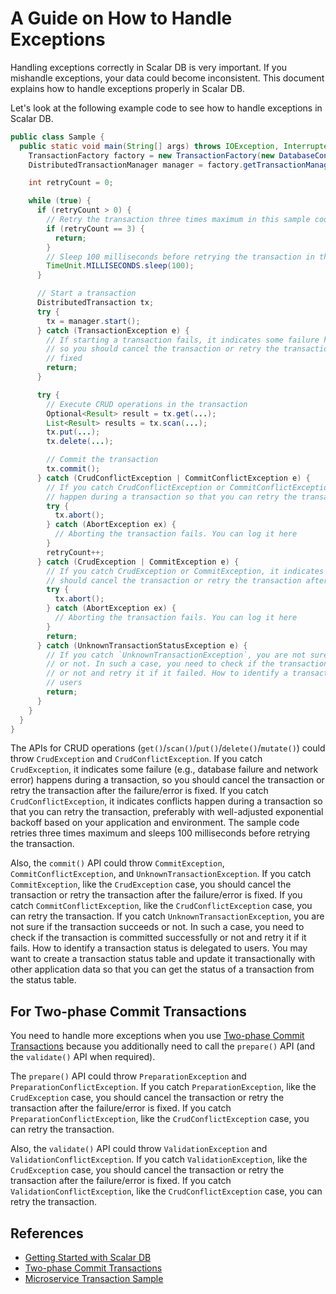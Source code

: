 # A Guide on How to Handle Exceptions

Handling exceptions correctly in Scalar DB is very important.
If you mishandle exceptions, your data could become inconsistent.
This document explains how to handle exceptions properly in Scalar DB.

Let's look at the following example code to see how to handle exceptions in Scalar DB.

```java
public class Sample {
  public static void main(String[] args) throws IOException, InterruptedException {
    TransactionFactory factory = new TransactionFactory(new DatabaseConfig(...));
    DistributedTransactionManager manager = factory.getTransactionManager();

    int retryCount = 0;

    while (true) {
      if (retryCount > 0) {
        // Retry the transaction three times maximum in this sample code
        if (retryCount == 3) {
          return;
        }
        // Sleep 100 milliseconds before retrying the transaction in this sample code
        TimeUnit.MILLISECONDS.sleep(100);
      }

      // Start a transaction
      DistributedTransaction tx;
      try {
        tx = manager.start();
      } catch (TransactionException e) {
        // If starting a transaction fails, it indicates some failure happens during a transaction,
        // so you should cancel the transaction or retry the transaction after the failure/error is
        // fixed
        return;
      }

      try {
        // Execute CRUD operations in the transaction
        Optional<Result> result = tx.get(...);
        List<Result> results = tx.scan(...);
        tx.put(...);
        tx.delete(...);

        // Commit the transaction
        tx.commit();
      } catch (CrudConflictException | CommitConflictException e) {
        // If you catch CrudConflictException or CommitConflictException, it indicates conflicts 
        // happen during a transaction so that you can retry the transaction
        try {
          tx.abort();
        } catch (AbortException ex) {
          // Aborting the transaction fails. You can log it here
        }
        retryCount++;
      } catch (CrudException | CommitException e) {
        // If you catch CrudException or CommitException, it indicates some failure happens, so you
        // should cancel the transaction or retry the transaction after the failure/error is fixed
        try {
          tx.abort();
        } catch (AbortException ex) {
          // Aborting the transaction fails. You can log it here
        }
        return;
      } catch (UnknownTransactionStatusException e) {
        // If you catch `UnknownTransactionException`, you are not sure if the transaction succeeds
        // or not. In such a case, you need to check if the transaction is committed successfully
        // or not and retry it if it failed. How to identify a transaction status is delegated to
        // users
        return;
      }
    }
  }
}
```

The APIs for CRUD operations (`get()`/`scan()`/`put()`/`delete()`/`mutate()`) could throw `CrudException` and `CrudConflictException`.
If you catch `CrudException`, it indicates some failure (e.g., database failure and network error) happens during a transaction, so you should cancel the transaction or retry the transaction after the failure/error is fixed.
If you catch `CrudConflictException`, it indicates conflicts happen during a transaction so that you can retry the transaction, preferably with well-adjusted exponential backoff based on your application and environment.
The sample code retries three times maximum and sleeps 100 milliseconds before retrying the transaction.

Also, the `commit()` API could throw `CommitException`, `CommitConflictException`, and `UnknownTransactionException`.
If you catch `CommitException`, like the `CrudException` case, you should cancel the transaction or retry the transaction after the failure/error is fixed.
If you catch `CommitConflictException`, like the `CrudConflictException` case, you can retry the transaction.
If you catch `UnknownTransactionException`, you are not sure if the transaction succeeds or not.
In such a case, you need to check if the transaction is committed successfully or not and retry it if it fails.
How to identify a transaction status is delegated to users.
You may want to create a transaction status table and update it transactionally with other application data so that you can get the status of a transaction from the status table.

## For Two-phase Commit Transactions

You need to handle more exceptions when you use [Two-phase Commit Transactions](two-phase-commit-transactions.mdx) because you additionally need to call the `prepare()` API (and the `validate()` API when required).

The `prepare()` API could throw `PreparationException` and `PreparationConflictException`.
If you catch `PreparationException`, like the `CrudException` case, you should cancel the transaction or retry the transaction after the failure/error is fixed.
If you catch `PreparationConflictException`, like the `CrudConflictException` case, you can retry the transaction.

Also, the `validate()` API could throw `ValidationException` and `ValidationConflictException`.
If you catch `ValidationException`, like the `CrudException` case, you should cancel the transaction or retry the transaction after the failure/error is fixed.
If you catch `ValidationConflictException`, like the `CrudConflictException` case, you can retry the transaction.

## References

- [Getting Started with Scalar DB](getting-started.mdx)
- [Two-phase Commit Transactions](two-phase-commit-transactions.mdx)
- [Microservice Transaction Sample](https://github.com/scalar-labs/scalardb-samples/tree/main/microservice-transaction-sample)
